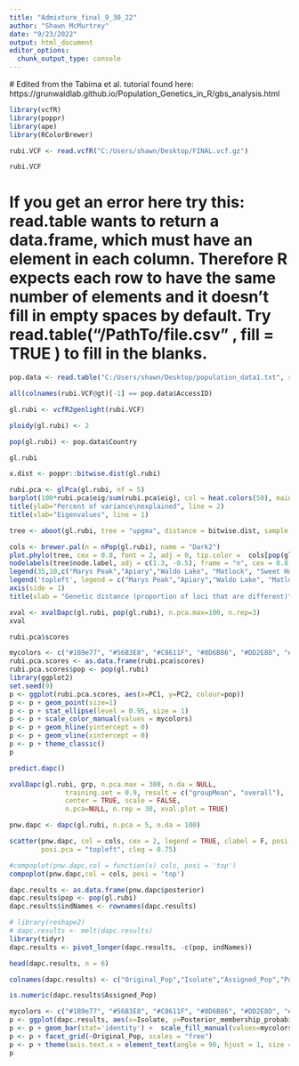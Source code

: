 ---
title: "Admixture_final_9_30_22"
author: "Shawn McMurtrey"
date: "9/23/2022"
output: html_document
editor_options: 
  chunk_output_type: console
---
 # Edited from the Tabima et al. tutorial found here:
 https://grunwaldlab.github.io/Population_Genetics_in_R/gbs_analysis.html


```{r}
library(vcfR)
library(poppr)
library(ape)
library(RColorBrewer)
```



```{r}
rubi.VCF <- read.vcfR("C:/Users/shawn/Desktop/FINAL.vcf.gz")
```

```{r}
rubi.VCF
```

# If you get an error here try this: read.table wants to return a data.frame, which must have an element in each column. Therefore R expects each row to have the same number of elements and it doesn't fill in empty spaces by default. Try read.table("/PathTo/file.csv" , fill = TRUE ) to fill in the blanks.


```{r}
pop.data <- read.table("C:/Users/shawn/Desktop/population_data1.txt", sep = "\t", fill = TRUE, header = TRUE)
```



```{r}
all(colnames(rubi.VCF@gt)[-1] == pop.data$AccessID)
```

```{r}
gl.rubi <- vcfR2genlight(rubi.VCF)
```




```{r}
ploidy(gl.rubi) <- 2
```




```{r}
pop(gl.rubi) <- pop.data$Country
```



```{r}
gl.rubi
```

```{r}
x.dist <- poppr::bitwise.dist(gl.rubi)
```




```{r}
rubi.pca <- glPca(gl.rubi, nf = 5)
barplot(100*rubi.pca$eig/sum(rubi.pca$eig), col = heat.colors(50), main="PCA Eigenvalues")
title(ylab="Percent of variance\nexplained", line = 2)
title(xlab="Eigenvalues", line = 1)
```
```{r}
tree <- aboot(gl.rubi, tree = "upgma", distance = bitwise.dist, sample = 100, showtree = F, cutoff = 50, quiet = T)
```


```{r}
cols <- brewer.pal(n = nPop(gl.rubi), name = "Dark2")
plot.phylo(tree, cex = 0.8, font = 2, adj = 0, tip.color =  cols[pop(gl.rubi)])
nodelabels(tree$node.label, adj = c(1.3, -0.5), frame = "n", cex = 0.8,font = 3, xpd = TRUE)
legend(35,10,c("Marys Peak","Apiary","Waldo Lake", "Matlock", "Sweet Home"),cols, border = FALSE, bty = "n")
legend('topleft', legend = c("Marys Peak","Apiary","Waldo Lake", "Matlock", "Sweet Home"), fill = cols, border = FALSE, bty = "n", cex = 2)
axis(side = 1)
title(xlab = "Genetic distance (proportion of loci that are different)")
```




```{r}
xval <- xvalDapc(gl.rubi, pop(gl.rubi), n.pca.max=100, n.rep=3)
xval
```






```{r}
rubi.pca$scores
```


```{r}
mycolors <- c("#1B9e77", "#56B3E8", "#C8611F", "#8D6B86", "#DD2E8D", "#A66753", "#70A61B")
rubi.pca.scores <- as.data.frame(rubi.pca$scores)
rubi.pca.scores$pop <- pop(gl.rubi)
library(ggplot2)
set.seed(9)
p <- ggplot(rubi.pca.scores, aes(x=PC1, y=PC2, colour=pop)) 
p <- p + geom_point(size=1)
p <- p + stat_ellipse(level = 0.95, size = 1)
p <- p + scale_color_manual(values = mycolors) 
p <- p + geom_hline(yintercept = 0) 
p <- p + geom_vline(xintercept = 0) 
p <- p + theme_classic()  
p
```

```{r}
predict.dapc()
```
```{r}
xvalDapc(gl.rubi, grp, n.pca.max = 300, n.da = NULL,
              training.set = 0.9, result = c("groupMean", "overall"),
              center = TRUE, scale = FALSE,
              n.pca=NULL, n.rep = 30, xval.plot = TRUE)
```


```{r}
pnw.dapc <- dapc(gl.rubi, n.pca = 5, n.da = 100)
```


```{r}
scatter(pnw.dapc, col = cols, cex = 2, legend = TRUE, clabel = F, posi.leg = "bottomleft", scree.pca = TRUE,
        posi.pca = "topleft", cleg = 0.75)
```


```{r}
#compoplot(pnw.dapc,col = function(x) cols, posi = 'top')
compoplot(pnw.dapc,col = cols, posi = 'top')
```

```{r}
dapc.results <- as.data.frame(pnw.dapc$posterior)
dapc.results$pop <- pop(gl.rubi)
dapc.results$indNames <- rownames(dapc.results)
```




```{r}
# library(reshape2)
# dapc.results <- melt(dapc.results)
library(tidyr)
dapc.results <- pivot_longer(dapc.results, -c(pop, indNames))
```



```{r}
head(dapc.results, n = 6)
```

```{r}
colnames(dapc.results) <- c("Original_Pop","Isolate","Assigned_Pop","Posterior_membership_probability")
```


```{r}
is.numeric(dapc.results$Assigned_Pop)
```





```{r}
mycolors <- c("#1B9e77", "#56B3E8", "#C8611F", "#8D6B86", "#DD2E8D", "#A66753", "#70A61B")
p <- ggplot(dapc.results, aes(x=Isolate, y=Posterior_membership_probability, fill=Assigned_Pop)) 
p <- p + geom_bar(stat='identity') +  scale_fill_manual(values=mycolors) 
p <- p + facet_grid(~Original_Pop, scales = "free") 
p <- p + theme(axis.text.x = element_text(angle = 90, hjust = 1, size = 8))  
p
```
